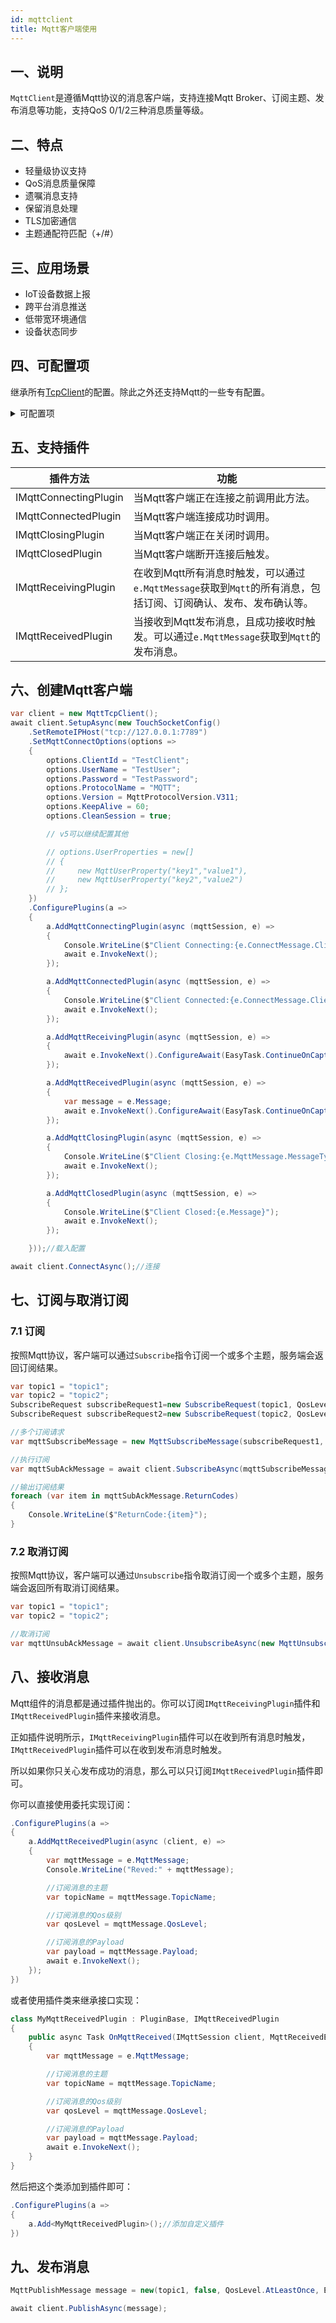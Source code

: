 ```yaml
---
id: mqttclient
title: Mqtt客户端使用
---
```





<TouchSocketMqttDefinition />


## 一、说明

`MqttClient`是遵循Mqtt协议的消息客户端，支持连接Mqtt Broker、订阅主题、发布消息等功能，支持QoS 0/1/2三种消息质量等级。

## 二、特点

- 轻量级协议支持
- QoS消息质量保障
- 遗嘱消息支持
- 保留消息处理
- TLS加密通信
- 主题通配符匹配（+/#）

## 三、应用场景

- IoT设备数据上报
- 跨平台消息推送
- 低带宽环境通信
- 设备状态同步

## 四、可配置项

继承所有[TcpClient](./tcpclient.mdx)的配置。除此之外还支持Mqtt的一些专有配置。

<details>
<summary>可配置项</summary>
<div>

#### SetMqttConnectOptions

`MqttConnectOptions` 类用于配置 Mqtt 客户端连接到 Mqtt 服务端时的参数，支持 Mqtt 3.1.1 及 5.0+ 协议版本。以下是各配置项的详细说明：

**基础连接选项（通用）**

| 属性名                  | Mqtt 版本支持       | 说明                                                                                     |
|-------------------------|---------------------|------------------------------------------------------------------------------------------|
| `CleanSession`          | 3.1.1+              | 是否清理会话（断开后删除未完成的遗嘱和离线消息）。                                       |
| `ClientId`              | 3.1.1+              | 客户端唯一标识符（服务端用于识别客户端）；Mqtt 3.1.1 中必填（长度 1-23 字节，ASCII 字符）；5.0+ 允许空字符串（仅当服务端允许时）。 |
| `KeepAlive`             | 3.1.1+              | 心跳保活时长（单位：秒），表示客户端与服务端保持连接的最长时间；需与服务端配置兼容（服务端可能拒绝过大或过小的值），默认值通常为 60 秒。 |
| `Password`              | 3.1.1+              | 连接认证密码（与 `UserName` 配合使用）；若 `UserName` 为空则无效；5.0+ 支持二进制数据（需通过 `AuthenticationData` 传递）。 |
| `ProtocolName`          | 3.1.1+              | Mqtt 协议名称（固定为 "MQTT"），默认值为 "MQTT"，通常无需手动设置。                       |
| `UserName`              | 3.1.1+              | 连接认证用户名（与 `Password` 配合使用）；5.0+ 支持二进制数据（需通过 `AuthenticationData` 传递）。                     |
| `Version`               | 3.1.1+/5.0+         | Mqtt 协议版本（如 `MqttProtocolVersion.V311` 或 `V500`）；需根据服务端支持的版本设置，否则可能导致连接失败。               |

---

**遗嘱（Will）消息配置（可选）**

当 `WillFlag` 为 `true` 时，服务端会在客户端异常断开时发布遗嘱消息。仅部分属性在 `WillFlag=true` 时生效。

| 属性名                      | Mqtt 版本支持       | 说明                                                                                     |
|-----------------------------|---------------------|------------------------------------------------------------------------------------------|
| `WillFlag`                  | 3.1.1+              | 是否启用遗嘱消息（若为 `true`，需配置遗嘱相关属性）。                                      |
| `WillQos`                   | 3.1.1+              | 遗嘱消息的服务质量等级（0/1/2）；需与服务端支持的 QoS 等级兼容。                           |
| `WillRetain`                | 3.1.1+              | 是否保留遗嘱消息（服务端保留最新遗嘱消息供新订阅者接收）；默认值为 `false`；若为 `true`，服务端需支持保留消息功能。       |
| `WillMessage`               | 3.1.1+              | 遗嘱消息的内容（文本类型，Mqtt 5.0+ 支持二进制数据，需通过 `WillContentType` 和 `WillPayloadFormatIndicator` 配合）。       |
| `WillTopic`                 | 3.1.1+              | 遗嘱消息发布的主题（需符合 Mqtt 主题命名规则）；主题需提前订阅才能接收遗嘱消息。           |
| `WillContentType`           | 5.0+                | 遗嘱消息内容的 MIME 类型（如 "text/plain"、"application/json"）；描述 `WillMessage` 的格式（仅 5.0+ 有效）。             |
| `WillPayloadFormatIndicator`| 5.0+                | 遗嘱消息负载格式指示符（如 `Raw`、`Utf8`）；更细粒度描述负载格式（仅 5.0+ 有效）。                                       |
| `WillResponseTopic`         | 5.0+                | 遗嘱消息触发后，服务端向客户端发送响应的主题；需客户端提前订阅该主题以接收响应。                                         |
| `WillCorrelationData`       | 5.0+                | 遗嘱消息关联的上下文数据（用于匹配请求与响应）；需与服务端约定格式（仅 5.0+ 有效）。                                     |
| `WillDelayInterval`         | 5.0+                | 遗嘱消息延迟发布的时间间隔（单位：秒）；遗嘱触发后，延迟指定时间再发布（仅 5.0+ 有效）。                                 |
| `WillMessageExpiryInterval` | 5.0+                | 遗嘱消息的有效期（单位：秒，过期后服务端删除）；超过此时间未发布的遗嘱消息将被丢弃（仅 5.0+ 有效）。                     |

---

**Mqtt 5.0+ 扩展配置（可选）**

仅当使用 Mqtt 5.0+ 协议时生效，用于更细粒度的连接控制。

| 属性名                      | Mqtt 版本支持       | 说明                                                                                     |
|-----------------------------|---------------------|------------------------------------------------------------------------------------------|
| `UserProperties`            | 5.0+                | 用户自定义属性（键值对，用于传递业务元数据）；键值对需符合 Mqtt 5.0 规范（键为 UTF-8 字符串，值支持多种类型）。           |
| `AuthenticationMethod`      | 5.0+                | 认证方法名称（如 "OAuth2"、"Custom"）；需与服务端支持的认证方法一致（仅 5.0+ 支持扩展认证）。                           |
| `AuthenticationData`        | 5.0+                | 认证方法的附加数据（如令牌、签名等）；配合 `AuthenticationMethod` 使用（仅 5.0+ 有效）。                               |
| `MaximumPacketSize`         | 5.0+                | 客户端请求的最大数据包大小（单位：字节）；服务端会返回其支持的最大值（客户端需遵守）。                                 |
| `ReceiveMaximum`            | 5.0+                | 客户端能接收的最大 QoS 1/2 消息数量（防止消息堆积）；默认值通常为 65535（需与服务端配置兼容）。                           |
| `RequestProblemInformation` | 5.0+                | 是否请求服务端在出错时返回详细问题信息（如原因码、原因字符串）；默认值为 `true`（建议开启以便排查问题）。                 |
| `RequestResponseInformation`| 5.0+                | 是否请求服务端返回连接响应的额外信息（如会话过期时间）；默认值为 `false`（仅当需要时启用）。                             |
| `SessionExpiryInterval`     | 5.0+                | 会话过期时间间隔（单位：秒，0 表示立即过期）；客户端断开后，服务端保留会话的时间（仅当 `CleanSession=false` 时有效）。       |
| `TopicAliasMaximum`         | 5.0+                | 客户端允许的最大主题别名值（服务站不能使用超过此值的别名）；默认值为 0（表示不使用主题别名）。                           |

---

**注意事项**

1. **协议版本兼容性**：部分属性（如 `UserProperties`、`AuthenticationMethod`）仅在 Mqtt 5.0+ 中有效，需根据服务端版本选择配置。
2. **遗嘱消息生效条件**：`WillFlag` 必须为 `true`，且 `WillTopic` 和 `WillMessage` 需有效配置，否则遗嘱不会被发送。
3. **认证扩展**：5.0+ 的 `AuthenticationData` 需配合自定义认证插件使用，具体格式由服务端定义。
4. **只读属性**：`WillMessage` 和 `WillTopic` 标记为 `internal set`，通常通过构造函数或专用方法设置（如 `MqttApplicationMessage`）。

</div>
</details>

## 五、支持插件

|  插件方法| 功能 |
| --- | --- |
| IMqttConnectingPlugin | 当Mqtt客户端正在连接之前调用此方法。 |
| IMqttConnectedPlugin | 当Mqtt客户端连接成功时调用。 |
| IMqttClosingPlugin | 当Mqtt客户端正在关闭时调用。|
| IMqttClosedPlugin | 当Mqtt客户端断开连接后触发。 |
| IMqttReceivingPlugin | 在收到Mqtt所有消息时触发，可以通过`e.MqttMessage`获取到`Mqtt`的所有消息，包括订阅、订阅确认、发布、发布确认等。 |
| IMqttReceivedPlugin | 当接收到Mqtt发布消息，且成功接收时触发。可以通过`e.MqttMessage`获取到`Mqtt`的发布消息。 |


## 六、创建Mqtt客户端

```csharp showLineNumbers
var client = new MqttTcpClient();
await client.SetupAsync(new TouchSocketConfig()
    .SetRemoteIPHost("tcp://127.0.0.1:7789")
    .SetMqttConnectOptions(options =>
    {
        options.ClientId = "TestClient";
        options.UserName = "TestUser";
        options.Password = "TestPassword";
        options.ProtocolName = "MQTT";
        options.Version = MqttProtocolVersion.V311;
        options.KeepAlive = 60;
        options.CleanSession = true;

        // v5可以继续配置其他

        // options.UserProperties = new[]
        // {
        //     new MqttUserProperty("key1","value1"),
        //     new MqttUserProperty("key2","value2")
        // };
    })
    .ConfigurePlugins(a =>
    {
        a.AddMqttConnectingPlugin(async (mqttSession, e) =>
        {
            Console.WriteLine($"Client Connecting:{e.ConnectMessage.ClientId}");
            await e.InvokeNext();
        });

        a.AddMqttConnectedPlugin(async (mqttSession, e) =>
        {
            Console.WriteLine($"Client Connected:{e.ConnectMessage.ClientId}");
            await e.InvokeNext();
        });

        a.AddMqttReceivingPlugin(async (mqttSession, e) =>
        {
            await e.InvokeNext().ConfigureAwait(EasyTask.ContinueOnCapturedContext);
        });

        a.AddMqttReceivedPlugin(async (mqttSession, e) =>
        {
            var message = e.Message;
            await e.InvokeNext().ConfigureAwait(EasyTask.ContinueOnCapturedContext);
        });

        a.AddMqttClosingPlugin(async (mqttSession, e) =>
        {
            Console.WriteLine($"Client Closing:{e.MqttMessage.MessageType}");
            await e.InvokeNext();
        });

        a.AddMqttClosedPlugin(async (mqttSession, e) =>
        {
            Console.WriteLine($"Client Closed:{e.Message}");
            await e.InvokeNext();
        });

    }));//载入配置

await client.ConnectAsync();//连接
```


## 七、订阅与取消订阅

### 7.1 订阅

按照Mqtt协议，客户端可以通过`Subscribe`指令订阅一个或多个主题，服务端会返回订阅结果。

```csharp {10} showLineNumbers
var topic1 = "topic1";
var topic2 = "topic2";
SubscribeRequest subscribeRequest1=new SubscribeRequest(topic1, QosLevel.AtLeastOnce);//订阅请求
SubscribeRequest subscribeRequest2=new SubscribeRequest(topic2, QosLevel.AtMostOnce);//可以设置不同的Qos级别

//多个订阅请求
var mqttSubscribeMessage = new MqttSubscribeMessage(subscribeRequest1, subscribeRequest2);

//执行订阅
var mqttSubAckMessage = await client.SubscribeAsync(mqttSubscribeMessage);

//输出订阅结果
foreach (var item in mqttSubAckMessage.ReturnCodes)
{
    Console.WriteLine($"ReturnCode:{item}");
}
```

### 7.2 取消订阅

按照Mqtt协议，客户端可以通过`Unsubscribe`指令取消订阅一个或多个主题，服务端会返回所有取消订阅结果。

```csharp {5} showLineNumbers
var topic1 = "topic1";
var topic2 = "topic2";

//取消订阅
var mqttUnsubAckMessage = await client.UnsubscribeAsync(new MqttUnsubscribeMessage(topic1,topic2));
```


## 八、接收消息

Mqtt组件的消息都是通过插件抛出的。你可以订阅`IMqttReceivingPlugin`插件和`IMqttReceivedPlugin`插件来接收消息。

正如插件说明所示，`IMqttReceivingPlugin`插件可以在收到所有消息时触发，`IMqttReceivedPlugin`插件可以在收到发布消息时触发。

所以如果你只关心发布成功的消息，那么可以只订阅`IMqttReceivedPlugin`插件即可。

你可以直接使用委托实现订阅：

```csharp {3-17} showLineNumbers
.ConfigurePlugins(a =>
{
    a.AddMqttReceivedPlugin(async (client, e) =>
    {
        var mqttMessage = e.MqttMessage;
        Console.WriteLine("Reved:" + mqttMessage);

        //订阅消息的主题
        var topicName = mqttMessage.TopicName;

        //订阅消息的Qos级别
        var qosLevel = mqttMessage.QosLevel;

        //订阅消息的Payload
        var payload = mqttMessage.Payload;
        await e.InvokeNext();
    });
})
```

或者使用插件类来继承接口实现：

```csharp showLineNumbers
class MyMqttReceivedPlugin : PluginBase, IMqttReceivedPlugin
{
    public async Task OnMqttReceived(IMqttSession client, MqttReceivedEventArgs e)
    {
        var mqttMessage = e.MqttMessage;

        //订阅消息的主题
        var topicName = mqttMessage.TopicName;

        //订阅消息的Qos级别
        var qosLevel = mqttMessage.QosLevel;

        //订阅消息的Payload
        var payload = mqttMessage.Payload;
        await e.InvokeNext();
    }
}
```

然后把这个类添加到插件即可：

```csharp {3} showLineNumbers
.ConfigurePlugins(a =>
{
    a.Add<MyMqttReceivedPlugin>();//添加自定义插件
})
```

## 九、发布消息

```csharp {3} showLineNumbers
MqttPublishMessage message = new(topic1, false, QosLevel.AtLeastOnce, Encoding.UTF8.GetBytes("Hello World"));

await client.PublishAsync(message);
```


